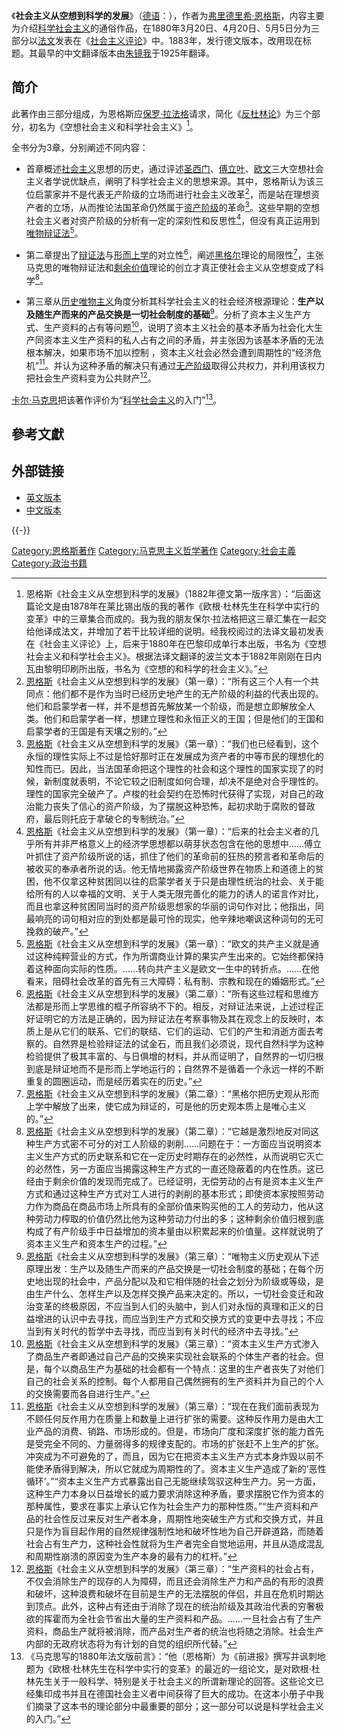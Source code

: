 《'''社会主义从空想到科学的发展'''》（[[德语|德语]]：'''''{{lang|de|Die Entwicklung des Sozialismus von der Utopie zur Wissenschaft}}'''''），作者为[[弗里德里希·恩格斯|弗里德里希·恩格斯]]，内容主要为介绍[[科学社会主义|科学社会主义]]的通俗作品，在1880年3月20日、4月20日、5月5日分为三部分以[[法文|法文]]发表在《[[社会主义评论|社会主义评论]]》中。1883年，发行德文版本，改用现在标题。其最早的中文翻译版本由[[朱镜我|朱镜我]]于1925年翻译。

== 简介 ==
此著作由三部分组成，为恩格斯应[[保罗·拉法格|保罗·拉法格]]请求，简化《[[反杜林论|反杜林论]]》为三个部分，初名为《空想社会主义和科学社会主义》<ref>恩格斯《社会主义从空想到科学的发展》（1882年德文第一版序言）：“后面这篇论文是由1878年在莱比锡出版的我的著作《欧根·杜林先生在科学中实行的变革》中的三章集合而成的。我为我的朋友保尔·拉法格把这三章汇集在一起交给他译成法文，并增加了若干比较详细的说明。经我校阅过的法译文最初发表在《社会主义评论》上，后来于1880年在巴黎印成单行本出版，书名为《空想社会主义和科学社会主义》。根据法译文翻译的波兰文本于1882年刚刚在日内瓦由黎明印刷所出版，书名为《空想的和科学的社会主义》。”</ref>。

全书分为3章，分别阐述不同内容：
*首章概述[[社会主义|社会主义]]思想的历史，通过评述[[圣西门|圣西门]]、[[傅立叶|傅立叶]]、[[欧文|欧文]]三大空想社会主义者学说优缺点，阐明了科学社会主义的思想来源。其中，恩格斯认为该三位启蒙家并不是代表无产阶级的立场而进行社会主义改革<ref>[[恩格斯|恩格斯]]《社会主义从空想到科学的发展》（第一章）：“所有这三个人有一个共同点：他们都不是作为当时已经历史地产生的无产阶级的利益的代表出现的。他们和启蒙学者一样，并不是想首先解放某一个阶级，而是想立即解放全人类。他们和启蒙学者一样，想建立理性和永恒正义的王国；但是他们的王国和启蒙学者的王国是有天壤之别的。”</ref>，而是站在理想资产者的立场，从而推论法国革命仍然属于[[资产阶级|资产阶级]]的革命<ref>[[恩格斯|恩格斯]]《社会主义从空想到科学的发展》（第一章）：“我们也已经看到，这个永恒的理性实际上不过是恰好那时正在发展成为资产者的中等市民的理想化的知性而已。因此，当法国革命把这个理性的社会和这个理性的国家实现了的时候，新制度就表明，不论它较之旧制度如何合理，却决不是绝对合乎理性的。理性的国家完全破产了。卢梭的社会契约在恐怖时代获得了实现，对自己的政治能力丧失了信心的资产阶级，为了摆脱这种恐怖，起初求助于腐败的督政府，最后则托庇于拿破仑的专制统治。”</ref>。这些早期的空想社会主义者对资产阶级的分析有一定的深刻性和反思性<ref>[[恩格斯|恩格斯]]《社会主义从空想到科学的发展》（第一章）：“后来的社会主义者的几乎所有并非严格意义上的经济学思想都以萌芽状态包含在他的思想中……傅立叶抓住了资产阶级所说的话，抓住了他们的革命前的狂热的预言者和革命后的被收买的奉承者所说的话。他无情地揭露资产阶级世界在物质上和道德上的贫困，他不仅拿这种贫困同以往的启蒙学者关于只是由理性统治的社会、关于能给所有的人以幸福的文明、关于人类无限完善化的能力的诱人的诺言作对比，而且也拿这种贫困同当时的资产阶级思想家的华丽的词句作对比；他指出，同最响亮的词句相对应的到处都是最可怜的现实，他辛辣地嘲讽这种词句的无可挽救的破产。”</ref>，但没有真正运用到[[唯物辩证法|唯物辩证法]]<ref>[[恩格斯|恩格斯]]《社会主义从空想到科学的发展》（第一章）：“欧文的共产主义就是通过这种纯粹营业的方式，作为所谓商业计算的果实产生出来的。它始终都保持着这种面向实际的性质。……转向共产主义是欧文一生中的转折点。……在他看来，阻碍社会改革的首先有三大障碍：私有制、宗教和现在的婚姻形式。”</ref>。

*第二章提出了[[辩证法|辩证法]]与[[形而上学|形而上学]]的对立性<ref>[[恩格斯|恩格斯]]《社会主义从空想到科学的发展》（第二章）：“所有这些过程和思维方法都是形而上学思维的框子所容纳不下的。相反，对辩证法来说，上述过程正好证明它的方法是正确的，因为辩证法在考察事物及其在观念上的反映时，本质上是从它们的联系、它们的联结、它们的运动、它们的产生和消逝方面去考察的。自然界是检验辩证法的试金石，而且我们必须说，现代自然科学为这种检验提供了极其丰富的、与日俱增的材料，并从而证明了，自然界的一切归根到底是辩证地而不是形而上学地运行的；自然界不是循着一个永远一样的不断重复的圆圈运动，而是经历着实在的历史。”</ref>，阐述[[黑格尔|黑格尔]]理论的局限性<ref>[[恩格斯|恩格斯]]《社会主义从空想到科学的发展》（第二章）：“黑格尔把历史观从形而上学中解放了出来，使它成为辩证的，可是他的历史观本质上是唯心主义的。”</ref>，主张马克思的唯物辩证法和[[剩余价值|剩余价值]]理论的创立才真正使社会主义从空想变成了科学<ref>[[恩格斯|恩格斯]]《社会主义从空想到科学的发展》（第二章）：“它越是激烈地反对同这种生产方式密不可分的对工人阶级的剥削……问题在于：一方面应当说明资本主义生产方式的历史联系和它在一定历史时期存在的必然性，从而说明它灭亡的必然性，另一方面应当揭露这种生产方式的一直还隐蔽着的内在性质。这已经由于剩余价值的发现而完成了。已经证明，无偿劳动的占有是资本主义生产方式和通过这种生产方式对工人进行的剥削的基本形式；即使资本家按照劳动力作为商品在商品市场上所具有的全部价值来购买他的工人的劳动力，他从这种劳动力榨取的价值仍然比他为这种劳动力付出的多；这种剩余价值归根到底构成了有产阶级手中日益增加的资本量由以积累起来的价值量。这样就说明了资本主义生产和资本生产的过程。”</ref>。

*第三章从[[历史唯物主义|历史唯物主义]]角度分析其科学社会主义的社会经济根源理论：'''生产以及随生产而来的产品交换是一切社会制度的基础'''<ref>[[恩格斯|恩格斯]]《社会主义从空想到科学的发展》（第三章）：“唯物主义历史观从下述原理出发：生产以及随生产而来的产品交换是一切社会制度的基础；在每个历史地出现的社会中，产品分配以及和它相伴随的社会之划分为阶级或等级，是由生产什么、怎样生产以及怎样交换产品来决定的。所以，一切社会变迁和政治变革的终极原因，不应当到人们的头脑中，到人们对永恒的真理和正义的日益增进的认识中去寻找，而应当到生产方式和交换方式的变更中去寻找；不应当到有关时代的哲学中去寻找，而应当到有关时代的经济中去寻找。”</ref>。分析了资本主义生产方式、生产资料的占有等问题<ref>[[恩格斯|恩格斯]]《社会主义从空想到科学的发展》（第三章）：“资本主义生产方式渗入了商品生产者即通过自己产品的交换来实现社会联系的个体生产者的社会。但是，每个以商品生产为基础的社会都有一个特点：这里的生产者丧失了对他们自己的社会关系的控制。每个人都用自己偶然拥有的生产资料并为自己的个人的交换需要而各自进行生产。”</ref>，说明了资本主义社会的基本矛盾为社会化大生产同资本主义生产资料的私人占有之间的矛盾，并主张因为该基本矛盾的无法根本解决，如果市场不加以控制<!-- 实际是一种生产关系的调整 -->，资本主义社会必然会遭到周期性的“经济危机”<ref>[[恩格斯|恩格斯]]《社会主义从空想到科学的发展》（第三章）：“现在在我们面前表现为不顾任何反作用力在质量上和数量上进行扩张的需要。这种反作用力是由大工业产品的消费、销路、市场形成的。但是，市场向广度和深度扩张的能力首先是受完全不同的、力量弱得多的规律支配的。市场的扩张赶不上生产的扩张。冲突成为不可避免的了，而且，因为它在把资本主义生产方式本身炸毁以前不能使矛盾得到解决，所以它就成为周期性的了。资本主义生产造成了新的‘恶性循环’。”“资本主义生产方式暴露出自己无能继续驾驭这种生产力。另一方面，这种生产力本身以日益增长的威力要求消除这种矛盾，要求摆脱它作为资本的那种属性，要求在事实上承认它作为社会生产力的那种性质。”“生产资料和产品的社会性反过来反对生产者本身，周期性地突破生产方式和交换方式，并且只是作为盲目起作用的自然规律强制性地和破坏性地为自己开辟道路，而随着社会占有生产力，这种社会性就将为生产者完全自觉地运用，并且从造成混乱和周期性崩溃的原因变为生产本身的最有力的杠杆。”</ref>。并认为这种矛盾的解决只有通过[[无产阶级|无产阶级]]取得公共权力，并利用该权力把社会生产资料变为公共财产<ref>[[恩格斯|恩格斯]]《社会主义从空想到科学的发展》（第三章）：“生产资料的社会占有，不仅会消除生产的现存的人为障碍，而且还会消除生产力和产品的有形的浪费和破坏，这种浪费和破坏在目前是生产的无法摆脱的伴侣，并且在危机时期达到顶点。此外，这种占有还由于消除了现在的统治阶级及其政治代表的穷奢极欲的挥霍而为全社会节省出大量的生产资料和产品。……一旦社会占有了生产资料，商品生产就将被消除，而产品对生产者的统治也将随之消除。社会生产内部的无政府状态将为有计划的自觉的组织所代替。”</ref>。

[[卡尔·马克思|卡尔·马克思]]把该著作评价为“[[科学社会主义|科学社会主义]]的入门”<ref>《马克思写的1880年法文版前言》：“他（恩格斯）为《前进报》撰写并讽刺地题为《欧根·杜林先生在科学中实行的变革》的最近的一组论文，是对欧根·杜林先生关于一般科学、特别是关于社会主义的所谓新理论的回答。这些论文已经集印成书并且在德国社会主义者中间获得了巨大的成功。在这本小册子中我们摘录了这本书的理论部分中最重要的部分；这一部分可以说是科学社会主义的入门。”</ref>。

==參考文獻==
<div class="references-small">
<references></references>
</div>

== 外部链接 ==
* [http://www.marxists.org/archive/marx/works/1880/soc-utop/index.htm 英文版本] {{Wayback|url=http://www.marxists.org/archive/marx/works/1880/soc-utop/index.htm |date=20200211134847 }}
* [http://www.marxists.org/chinese/Engels/marxist.org-chinese-engels-1880a.htm 中文版本] {{Wayback|url=http://www.marxists.org/chinese/Engels/marxist.org-chinese-engels-1880a.htm |date=20100714203829 }}

{{-}}
{{马恩著作}}

[[Category:恩格斯著作|Category:恩格斯著作]]
[[Category:马克思主义哲学著作|Category:马克思主义哲学著作]]
[[Category:社会主義|Category:社会主義]]
[[Category:政治书籍|Category:政治书籍]]